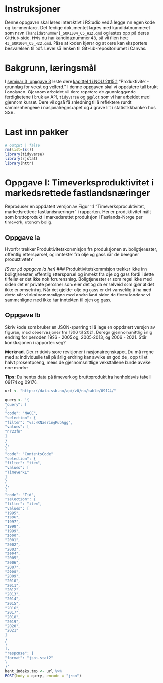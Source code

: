 # Instruksjoner

Denne oppgaven skal løses interaktivt i RStudio ved å legge inn egen kode og kommentarer. Det ferdige dokumentet lagres med kandidatnummeret som navn `[kandidatnummer]_SOK1004_C5_H22.qmd` og lastes opp på deres GitHub-side. Hvis du har kandidatnummer 43, så vil filen hete `43_SOK1004_C5_H22.qmd`. Påse at koden kjører og at dere kan eksportere besvarelsen til pdf. Lever så lenken til GitHub-repositoriumet i Canvas.

# Bakgrunn, læringsmål

I [seminar 3, oppgave 3](https://uit-sok-1004-h22.github.io/seminar/s3.html) leste dere [kapittel 1 i NOU 2015:1](https://uit-sok-1004-h22.github.io/seminar/NOU%202015_%201%20kap%201%20(prod1).pdf) "Produktivitet - grunnlag for vekst og velferd." I denne oppgaven skal vi oppdatere tall brukt i analysen. Gjennom arbeidet vil dere repetere de grunnleggende ferdighetene i bruk av API, `tidyverse` og `ggplot` som vi har arbeidet med gjennom kurset. Dere vil også få anledning til å reflektere rundt sammenhengene i nasjonalregnskapet og å grave litt i statistikkbanken hos SSB.

# Last inn pakker

```{r}
# output | false
rm(list=ls()) 
library(tidyverse)
library(rjstat)
library(httr)
```

# Oppgave I: Timeverksproduktivitet i markedsrettede fastlandsnæringer

Reproduser en oppdatert versjon av Figur 1.1 "Timeverksproduktivitet, markedsrettede fastlandsnæringer" i rapporten. Her er produktivitet målt som bruttoprodukt i markedsrettet produksjon i Fastlands-Norge per timeverk, utenom bolig.

## Oppgave Ia

Hvorfor trekker Produktivitetskommisjon fra produksjonen av boligtjenester, offentlig etterspørsel, og inntekter fra olje og gass når de beregner produktivitet?

*\[Svar på oppgave Ia her\]*
###
Produktivitetskommisjon trekker ikke inn boligtjenester, offentlig etterspørsel og inntekt fra olje og gass fordi i dette tilfellet er det ikke nok forurensning.
Boligtjenester er som regel ikke med siden det er private perosner som eier det og da er selveid som gjør at det ikke er omsetning.
Når det gjelder olje og gass er det vanseklig å ha med dette når vi skal sammenligne med andre land siden de fleste landene vi sammenligne med ikke har inntekten til ojen og gass.

## Oppgave Ib

Skriv kode som bruker en JSON-spørring til å lage en oppdatert versjon av figuren, med observasjoner fra 1996 til 2021. Beregn gjennomsnittlig årlig endring for perioden 1996 - 2005 og, 2005-2013, og 2006 - 2021. Står konklusjonen i rapporten seg?

**Merknad.** Det er tidvis store revisjoner i nasjonalregnskapet. Du må regne med at individuelle tall på årlig endring kan avvike en god del, opp til et halvt prosentpoeng, mens de gjennomsnittlige veksttallene burde avvike noe mindre.

**Tips:** Du henter data på timeverk og bruttoprodukt fra henholdsvis tabell 09174 og 09170.

```{r}
url <- "https://data.ssb.no/api/v0/no/table/09174/"

query <- '{
"query": [
{
"code": "NACE",
"selection": {
"filter": "vs:NRNaeringPubAgg",
"values": [
"nr23fn"
]
}
},
{
"code": "ContentsCode",
"selection": {
"filter": "item",
"values": [
"TimeverkL"
]
}
},
{
"code": "Tid",
"selection": {
"filter": "item",
"values": [
"1995",
"1996",
"1997",
"1998",
"1999",
"2000",
"2001",
"2002",
"2003",
"2004",
"2005",
"2006",
"2007",
"2008",
"2009",
"2010",
"2011",
"2012",
"2013",
"2014",
"2015",
"2016",
"2017",
"2018",
"2019",
"2020",
"2021"
]
}
}
],
"response": {
"format": "json-stat2"
}
}'
hent_indeks.tmp <- url %>%
POST(body = query, encode = "json")





```

